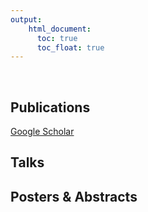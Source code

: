 ```yaml
---
output:
    html_document:
      toc: true
      toc_float: true
---
```


<br> 

## Publications

[Google Scholar](https://scholar.google.com/citations?hl=en&user=FpNLPEkAAAAJ&view_op=list_works&gmla=AJsN-F7VxtyziSbZZVjCriLH57_B99PW4KgNmajr8WWYBoOCAk_nJZ6hW1m4ZH1NxpqFrS6dJnKTAjlT6U4GNuekZfsWqJJeBOdnCSwQ3SD7DoBplqaP5tqWiETZY95NFr5kQdYuD9s8qsJPrfoWGT5gk4eN5r2Nzw)

## Talks

## Posters & Abstracts
